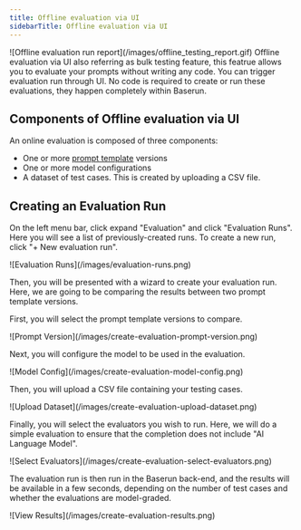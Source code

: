 ```yaml
---
title: Offline evaluation via UI
sidebarTitle: Offline evaluation via UI
---
```


<Frame>
  ![Offline evaluation run report](/images/offline_testing_report.gif)
</Frame>
Offline evaluation via UI also referring as bulk testing feature, this featrue allows
you to evaluate your prompts without writing any code. You can trigger evaluation
run through UI. No code is required to create or run these evaluations, they happen
completely within Baserun.

## Components of Offline evaluation via UI

An online evaluation is composed of three components:

- One or more [prompt template](/templates/overview) versions
- One or more model configurations
- A dataset of test cases. This is created by uploading a CSV file.

## Creating an Evaluation Run

On the left menu bar, click expand "Evaluation" and click "Evaluation Runs". Here you will see a list of previously-created runs. To create a new run, click "+ New evaluation run".

<Frame>![Evaluation Runs](/images/evaluation-runs.png)</Frame>

Then, you will be presented with a wizard to create your evaluation run. Here, we are going to be comparing the results between two prompt template versions.

First, you will select the prompt template versions to compare.

<Frame>![Prompt Version](/images/create-evaluation-prompt-version.png)</Frame>

Next, you will configure the model to be used in the evaluation.

<Frame>![Model Config](/images/create-evaluation-model-config.png)</Frame>

Then, you will upload a CSV file containing your testing cases.

<Frame>![Upload Dataset](/images/create-evaluation-upload-dataset.png)</Frame>

Finally, you will select the evaluators you wish to run. Here, we will do a simple evaluation to ensure that the completion does not include "AI Language Model".

<Frame>
  ![Select Evaluators](/images/create-evaluation-select-evaluators.png)
</Frame>

The evaluation run is then run in the Baserun back-end, and the results will be available in a few seconds, depending on the number of test cases and whether the evaluations are model-graded.

<Frame>![View Results](/images/create-evaluation-results.png)</Frame>
